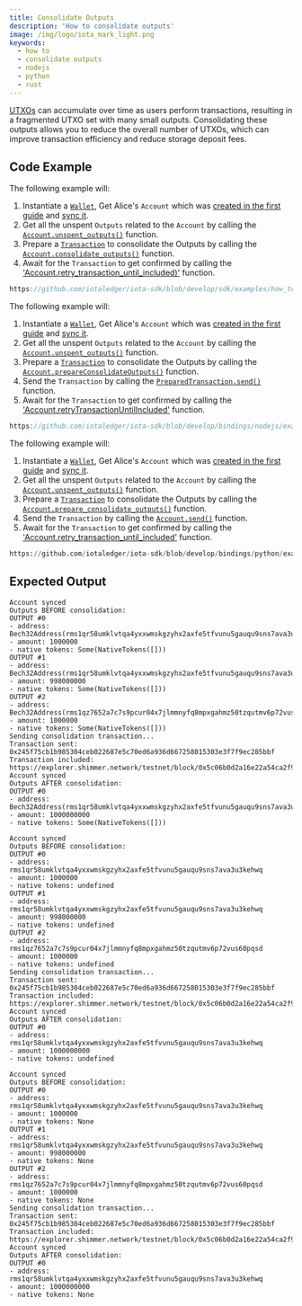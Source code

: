 ```yaml
---
title: Consolidate Outputs
description: 'How to consolidate outputs'
image: /img/logo/iota_mark_light.png
keywords:
  - how to
  - consolidate outputs
  - nodejs
  - python
  - rust
---
```



[UTXOs](https://wiki.iota.org/shimmer/tips/tips/TIP-0020/#utxo) can accumulate over time as users perform transactions,
resulting in a fragmented UTXO set with many small outputs. Consolidating these outputs allows you to reduce the overall
number of UTXOs, which can improve transaction efficiency and reduce storage deposit fees.

## Code Example

<Tabs groupId="language" queryString>
<TabItem value="rust" label="Rust">

The following example will:

1. Instantiate a [`Wallet`](https://docs.rs/iota-sdk/latest/iota_sdk/wallet/core/struct.Wallet.html), Get Alice's `Account` which was
   [created in the first guide](../accounts-and-addresses/create-account.mdx) and [sync it](../accounts-and-addresses/check-balance.mdx).
2. Get all the unspent `Outputs` related to the `Account` by calling the
   [`Account.unspent_outputs()`](https://docs.rs/iota-sdk/latest/iota_sdk/wallet/account/struct.AccountInner.html#method.unspent_outputs) function.
3. Prepare a [`Transaction`](https://docs.rs/iota-sdk/latest/iota_sdk/wallet/account/types/struct.Transaction.html) to consolidate the Outputs by calling
   the [`Account.consolidate_outputs()`](https://docs.rs/iota-sdk/latest/iota_sdk/wallet/account/struct.Account.html#method.consolidate_outputs) function.
4. Await for the `Transaction` to get confirmed by calling the ['Account.retry_transaction_until_included)'](https://docs.rs/iota-sdk/latest/iota_sdk/wallet/account/struct.Account.html#method.retry_transaction_until_included)
   function.

```rust reference
https://github.com/iotaledger/iota-sdk/blob/develop/sdk/examples/how_tos/accounts_and_addresses/consolidate_outputs.rs
```

</TabItem>
<TabItem value="typescript-node" label="Typescript (Node.js)">

The following example will:

1. Instantiate a [`Wallet`](https://docs.rs/iota-sdk/latest/iota_sdk/wallet/core/struct.Wallet.html), Get Alice's `Account` which was
   [created in the first guide](../accounts-and-addresses/create-account.mdx) and [sync it](../accounts-and-addresses/check-balance.mdx).
2. Get all the unspent `Outputs` related to the `Account` by calling the
   [`Account.unspent_outputs()`](https://docs.rs/iota-sdk/latest/iota_sdk/wallet/account/struct.AccountInner.html#method.unspent_outputs)
   function.
3. Prepare a [`Transaction`](../../references/nodejs/classes/Transaction/) to consolidate the Outputs by calling
   the [`Account.prepareConsolidateOutputs()`](../../references/nodejs/classes/Account/#prepareconsolidateoutputs) function.
4. Send the `Transaction` by calling the [`PreparedTransaction.send()`](../../references/nodejs/classes/PreparedTransaction/#send)
   function.
5. Await for the `Transaction` to get confirmed by calling the ['Account.retryTransactionUntilIncluded'](../../references/nodejs/classes/Account/#retrytransactionuntilincluded)
   function.

```typescript reference
https://github.com/iotaledger/iota-sdk/blob/develop/bindings/nodejs/examples/how_tos/accounts_and_addresses/consolidate-outputs.ts
```

</TabItem>
<TabItem value="python" label="Python">

The following example will:

1. Instantiate a [`Wallet`](https://docs.rs/iota-sdk/latest/iota_sdk/wallet/core/struct.Wallet.html), Get Alice's `Account` which was
   [created in the first guide](../accounts-and-addresses/create-account.mdx) and [sync it](../accounts-and-addresses/check-balance.mdx).
2. Get all the unspent `Outputs` related to the `Account` by calling the
   [`Account.unspent_outputs()`](../../references/python/iota_sdk/wallet/account/#unspent_outputs) function.
3. Prepare a [`Transaction`](../../references/python/iota_sdk/types/transaction/) to consolidate the Outputs by calling
   the [`Account.prepare_consolidate_outputs()`](../../references/python/iota_sdk/wallet/account/#prepare_consolidate_outputs) function.
4. Send the `Transaction` by calling the [`Account.send()`](../../references/python/iota_sdk/wallet/account/#send)
   function.
5. Await for the `Transaction` to get confirmed by calling the ['Account.retry_transaction_until_included'](../../references/python/iota_sdk/wallet/account/#retry_transaction_until_included)
   function.

```python reference
https://github.com/iotaledger/iota-sdk/blob/develop/bindings/python/examples/how_tos/accounts_and_addresses/consolidate_outputs.py
```

</TabItem>
</Tabs>

## Expected Output

<Tabs groupId="language" queryString>
<TabItem value="rust" label="Rust">

```plaintext
Account synced
Outputs BEFORE consolidation:
OUTPUT #0
- address: Bech32Address(rms1qr58umklvtqa4yxxwmskgzyhx2axfe5tfvunu5gauqu9sns7ava3u3kehwq)
- amount: 1000000
- native tokens: Some(NativeTokens([]))
OUTPUT #1
- address: Bech32Address(rms1qr58umklvtqa4yxxwmskgzyhx2axfe5tfvunu5gauqu9sns7ava3u3kehwq)
- amount: 998000000
- native tokens: Some(NativeTokens([]))
OUTPUT #2
- address: Bech32Address(rms1qz7652a7c7s9pcur04x7jlmmnyfq8mpxgahmz50tzqutmv6p72vus60pqsd)
- amount: 1000000
- native tokens: Some(NativeTokens([]))
Sending consolidation transaction...
Transaction sent: 0x245f75cb1b985304ceb022687e5c70ed6a936d667258015303e3f7f9ec285bbf
Transaction included: https://explorer.shimmer.network/testnet/block/0x5c06b0d2a16e22a54ca2f976a12d56515b58f8310c77de724b8d03dc4f862180
Account synced
Outputs AFTER consolidation:
OUTPUT #0
- address: Bech32Address(rms1qr58umklvtqa4yxxwmskgzyhx2axfe5tfvunu5gauqu9sns7ava3u3kehwq)
- amount: 1000000000
- native tokens: Some(NativeTokens([]))
```

</TabItem>
<TabItem value="typescript-node" label="Typescript (Node.js)">

```plaintext
Account synced
Outputs BEFORE consolidation:
OUTPUT #0
- address: rms1qr58umklvtqa4yxxwmskgzyhx2axfe5tfvunu5gauqu9sns7ava3u3kehwq
- amount: 1000000
- native tokens: undefined
OUTPUT #1
- address: rms1qr58umklvtqa4yxxwmskgzyhx2axfe5tfvunu5gauqu9sns7ava3u3kehwq
- amount: 998000000
- native tokens: undefined
OUTPUT #2
- address: rms1qz7652a7c7s9pcur04x7jlmmnyfq8mpxgahmz50tzqutmv6p72vus60pqsd
- amount: 1000000
- native tokens: undefined
Sending consolidation transaction...
Transaction sent: 0x245f75cb1b985304ceb022687e5c70ed6a936d667258015303e3f7f9ec285bbf
Transaction included: https://explorer.shimmer.network/testnet/block/0x5c06b0d2a16e22a54ca2f976a12d56515b58f8310c77de724b8d03dc4f862180
Account synced
Outputs AFTER consolidation:
OUTPUT #0
- address: rms1qr58umklvtqa4yxxwmskgzyhx2axfe5tfvunu5gauqu9sns7ava3u3kehwq
- amount: 1000000000
- native tokens: undefined
```

</TabItem>
<TabItem value="python" label="Python">

```plaintext
Account synced
Outputs BEFORE consolidation:
OUTPUT #0
- address: rms1qr58umklvtqa4yxxwmskgzyhx2axfe5tfvunu5gauqu9sns7ava3u3kehwq
- amount: 1000000
- native tokens: None
OUTPUT #1
- address: rms1qr58umklvtqa4yxxwmskgzyhx2axfe5tfvunu5gauqu9sns7ava3u3kehwq
- amount: 998000000
- native tokens: None
OUTPUT #2
- address: rms1qz7652a7c7s9pcur04x7jlmmnyfq8mpxgahmz50tzqutmv6p72vus60pqsd
- amount: 1000000
- native tokens: None
Sending consolidation transaction...
Transaction sent: 0x245f75cb1b985304ceb022687e5c70ed6a936d667258015303e3f7f9ec285bbf
Transaction included: https://explorer.shimmer.network/testnet/block/0x5c06b0d2a16e22a54ca2f976a12d56515b58f8310c77de724b8d03dc4f862180
Account synced
Outputs AFTER consolidation:
OUTPUT #0
- address: rms1qr58umklvtqa4yxxwmskgzyhx2axfe5tfvunu5gauqu9sns7ava3u3kehwq
- amount: 1000000000
- native tokens: None
```

</TabItem>
</Tabs>
